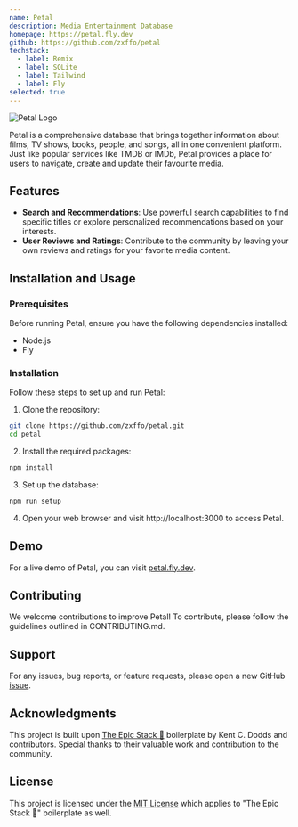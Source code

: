 ```yaml
---
name: Petal
description: Media Entertainment Database
homepage: https://petal.fly.dev
github: https://github.com/zxffo/petal
techstack:
  - label: Remix
  - label: SQLite
  - label: Tailwind
  - label: Fly
selected: true
---
```


![Petal Logo](/path/to/logo.png)

Petal is a comprehensive database that brings together information about films,
TV shows, books, people, and songs, all in one convenient platform. Just like
popular services like TMDB or IMDb, Petal provides a place for users to
navigate, create and update their favourite media.

## Features

- **Search and Recommendations**: Use powerful search capabilities to find
  specific titles or explore personalized recommendations based on your
  interests.
- **User Reviews and Ratings**: Contribute to the community by leaving your own
  reviews and ratings for your favorite media content.

## Installation and Usage

### Prerequisites

Before running Petal, ensure you have the following dependencies installed:

- Node.js
- Fly

### Installation

Follow these steps to set up and run Petal:

1. Clone the repository:

```bash
git clone https://github.com/zxffo/petal.git
cd petal
```

2. Install the required packages:

```bash
npm install
```

3. Set up the database:

```bash
npm run setup
```

4. Open your web browser and visit http://localhost:3000 to access Petal.

## Demo

For a live demo of Petal, you can visit [petal.fly.dev](https://petal.fly.dev).

## Contributing

We welcome contributions to improve Petal! To contribute, please follow the
guidelines outlined in CONTRIBUTING.md.

## Support

For any issues, bug reports, or feature requests, please open a new GitHub
[issue](https://github.com/zxffo/petal/issues).

## Acknowledgments

This project is built upon
[The Epic Stack 🚀](https://www.epicweb.dev/epic-stack) boilerplate by Kent C.
Dodds and contributors. Special thanks to their valuable work and contribution
to the community.

## License

This project is licensed under the [MIT License]() which applies to "The
Epic Stack 🚀" boilerplate as well.
